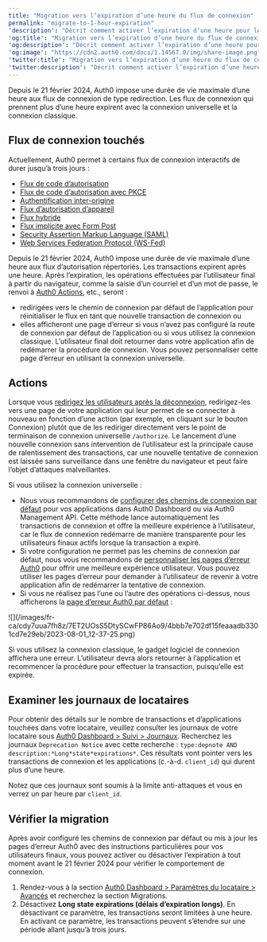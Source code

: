 ```yaml
---
title: "Migration vers l’expiration d’une heure du flux de connexion"
permalink: "migrate-to-1-hour-expiration"
'description': "Décrit comment activer l’expiration d’une heure pour les flux de connexion interactifs."
'og:title': "Migration vers l’expiration d’une heure du flux de connexion"
'og:description': "Décrit comment activer l’expiration d’une heure pour les flux de connexion interactifs."
'og:image': "https://cdn2.auth0.com/docs/1.14567.0/img/share-image.png"
'twitter:title': "Migration vers l’expiration d’une heure du flux de connexion"
'twitter:description': "Décrit comment activer l’expiration d’une heure pour les flux de connexion interactifs."
---
```


Depuis le 21 février 2024, Auth0 impose une durée de vie maximale d’une heure aux flux de connexion de type redirection. Les flux de connexion qui prennent plus d’une heure expirent avec la connexion universelle et la connexion classique.

## Flux de connexion touchés

Actuellement, Auth0 permet à certains flux de connexion interactifs de durer jusqu’à trois jours :

* [Flux de code d’autorisation](/docs/fr-ca/get-started/authentication-and-authorization-flow/authorization-code-flow)
* [Flux de code d’autorisation avec PKCE](/docs/fr-ca/get-started/authentication-and-authorization-flow/authorization-code-flow-with-pkce)
* [Authentification inter-origine](/docs/fr-ca/authenticate/login/cross-origin-authentication)
* [Flux d’autorisation d’appareil](/docs/fr-ca/get-started/authentication-and-authorization-flow/device-authorization-flow)
* [Flux hybride](/docs/fr-ca/get-started/authentication-and-authorization-flow/hybrid-flow)
* [Flux implicite avec Form Post](/docs/fr-ca/get-started/authentication-and-authorization-flow/implicit-flow-with-form-post)
* [Security Assertion Markup Language (SAML)](/docs/fr-ca/authenticate/protocols/saml)
* [Web Services Federation Protocol (WS-Fed)](/docs/fr-ca/authenticate/protocols/ws-fed-protocol)

Depuis le 21 février 2024, Auth0 impose une durée de vie maximale d’une heure aux flux d’autorisation répertoriés. Les transactions expirent après une heure. Après l’expiration, les opérations effectuées par l’utilisateur final à partir du navigateur, comme la saisie d’un courriel et d’un mot de passe, le renvoi à [Auth0 Actions](/docs/fr-ca/customize/actions), etc., seront :

* redirigées vers le chemin de connexion par défaut de l’application pour réinitialiser le flux en tant que nouvelle transaction de connexion
  ou
* elles afficheront une page d’erreur si vous n’avez pas configuré la route de connexion par défaut de l’application ou si vous utilisez la connexion classique. L’utilisateur final doit retourner dans votre application afin de redémarrer la procédure de connexion. Vous pouvez personnaliser cette page d’erreur en utilisant la connexion universelle.

## Actions

Lorsque vous [redirigez les utilisateurs après la déconnexion](/docs/fr-ca/customize/actions/explore-triggers/signup-and-login-triggers/login-trigger/redirect-with-actions), redirigez-les vers une page de votre application qui leur permet de se connecter à nouveau en fonction d’une action (par exemple, en cliquant sur le bouton Connexion) plutôt que de les rediriger directement vers le point de terminaison de connexion universelle `/authorize`. Le lancement d’une nouvelle connexion sans intervention de l’utilisateur est la principale cause de ralentissement des transactions, car une nouvelle tentative de connexion est laissée sans surveillance dans une fenêtre du navigateur et peut faire l’objet d’attaques malveillantes.

Si vous utilisez la connexion universelle :

* Nous vous recommandons de [configurer des chemins de connexion par défaut](https://auth0.com/docs/authenticate/login/auth0-universal-login/configure-default-login-routes) pour vos applications dans <Tooltip href="/docs/docs/fr-ca/glossary?term=auth0-dashboard" tip="Auth0 Dashboard
Principal produit d’Auth0 pour configurer vos services." cta="Voir le glossaire">Auth0 Dashboard</Tooltip> ou via Auth0 Management API. Cette méthode lance automatiquement les transactions de connexion et offre la meilleure expérience à l’utilisateur, car le flux de connexion redémarre de manière transparente pour les utilisateurs finaux actifs lorsque la transaction a expiré.
* Si votre configuration ne permet pas les chemins de connexion par défaut, nous vous recommandons de [personnaliser les pages d’erreur Auth0](https://auth0.com/docs/customize/universal-login-pages/custom-error-pages) pour offrir une meilleure expérience utilisateur. Vous pouvez utiliser les pages d’erreur pour demander à l’utilisateur de revenir à votre application afin de redémarrer la tentative de connexion.
* Si vous ne réalisez pas l’une ou l’autre des opérations ci-dessus, nous afficherons la [page d’erreur Auth0 par défaut](https://auth0.com/docs/authenticate/login/auth0-universal-login/error-pages) :

<Frame>![](/images/fr-ca/cdy7uua7fh8z/7ET2UOsS5DtySCwFP86Ao9/4bbb7e702df15feaaadb3301cd7e29eb/2023-08-01_12-37-25.png)</Frame>

Si vous utilisez la connexion classique, le gadget logiciel de connexion affichera une erreur. L’utilisateur devra alors retourner à l’application et recommencer la procédure pour effectuer la transaction, puisqu’elle est expirée.

## Examiner les journaux de locataires

Pour obtenir des détails sur le nombre de transactions et d’applications touchées dans votre locataire, veuillez consulter les journaux de votre locataire sous [Auth0 Dashboard > Suivi > Journaux](https://manage.auth0.com/#/monitoring/logs). Recherchez les journaux `Deprecation Notice` avec cette recherche : `type:depnote AND description:*Long*state*expirations*`. Ces résultats vont pointer vers les transactions de connexion et les applications (c.-à-d. `client_id`) qui durent plus d’une heure.

Notez que ces journaux sont soumis à la limite anti-attaques et vous en verrez un par heure par `client_id`.

## Vérifier la migration

Après avoir configuré les chemins de connexion par défaut ou mis à jour les pages d’erreur Auth0 avec des instructions particulières pour vos utilisateurs finaux, vous pouvez activer ou désactiver l’expiration à tout moment avant le 21 février 2024 pour vérifier le comportement de connexion.

1. Rendez-vous à la section [Auth0 Dashboard > Paramètres du locataire > Avancés](https://manage.auth0.com/#/tenant/advanced) et recherchez la section Migrations.
2. Désactivez **Long state expirations (délais d’expiration longs)**. En désactivant ce paramètre, les transactions seront limitées à une heure. En activant ce paramètre, les transactions peuvent s’étendre sur une période allant jusqu’à trois jours.